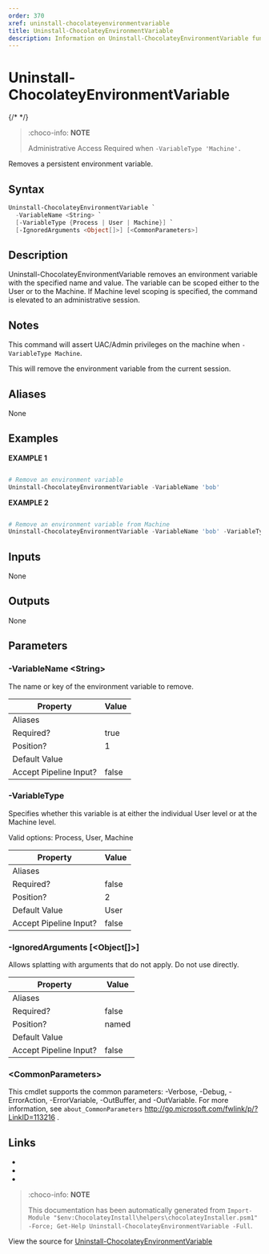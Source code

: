 ---
order: 370
xref: uninstall-chocolateyenvironmentvariable
title: Uninstall-ChocolateyEnvironmentVariable
description: Information on Uninstall-ChocolateyEnvironmentVariable function
---

# Uninstall-ChocolateyEnvironmentVariable

{/* <!-- This documentation is automatically generated from https://github.com/chocolatey/choco/blob/master/src/chocolatey.resources/helpers/functions/Uninstall-ChocolateyEnvironmentVariable.ps1 using https://github.com/chocolatey/choco/blob/master/GenerateDocs.ps1. Contributions are welcome at the original location(s). --> */}

> :choco-info: **NOTE**
>
> Administrative Access Required when `-VariableType 'Machine'.`

Removes a persistent environment variable.

## Syntax

~~~powershell
Uninstall-ChocolateyEnvironmentVariable `
  -VariableName <String> `
  [-VariableType {Process | User | Machine}] `
  [-IgnoredArguments <Object[]>] [<CommonParameters>]
~~~

## Description

Uninstall-ChocolateyEnvironmentVariable removes an environment variable
with the specified name and value. The variable can be scoped either to
the User or to the Machine. If Machine level scoping is specified, the
command is elevated to an administrative session.

## Notes

This command will assert UAC/Admin privileges on the machine when
`-VariableType Machine`.

This will remove the environment variable from the current session.

## Aliases

None

## Examples

 **EXAMPLE 1**

~~~powershell

# Remove an environment variable
Uninstall-ChocolateyEnvironmentVariable -VariableName 'bob'
~~~

**EXAMPLE 2**

~~~powershell

# Remove an environment variable from Machine
Uninstall-ChocolateyEnvironmentVariable -VariableName 'bob' -VariableType 'Machine'
~~~ 

## Inputs

None

## Outputs

None

## Parameters

###  -VariableName &lt;String&gt;
The name or key of the environment variable to remove.

Property               | Value
---------------------- | -----
Aliases                | 
Required?              | true
Position?              | 1
Default Value          | 
Accept Pipeline Input? | false
 
###  -VariableType
Specifies whether this variable is at either the individual User level
or at the Machine level.


Valid options: Process, User, Machine

Property               | Value
---------------------- | -----
Aliases                | 
Required?              | false
Position?              | 2
Default Value          | User
Accept Pipeline Input? | false
 
###  -IgnoredArguments [&lt;Object[]&gt;]
Allows splatting with arguments that do not apply. Do not use directly.

Property               | Value
---------------------- | -----
Aliases                | 
Required?              | false
Position?              | named
Default Value          | 
Accept Pipeline Input? | false
 
### &lt;CommonParameters&gt;

This cmdlet supports the common parameters: -Verbose, -Debug, -ErrorAction, -ErrorVariable, -OutBuffer, and -OutVariable. For more information, see `about_CommonParameters` http://go.microsoft.com/fwlink/p/?LinkID=113216 .


## Links

 * <Xref title="Install-ChocolateyEnvironmentVariable" value="install-chocolateyenvironmentvariable" />
 * <Xref title="Set-EnvironmentVariable" value="set-environmentvariable" />
 * <Xref title="Install-ChocolateyPath" value="install-chocolateypath" />


<Xref title="Function Reference" value="powershell-reference" />

> :choco-info: **NOTE**
>
> This documentation has been automatically generated from `Import-Module "$env:ChocolateyInstall\helpers\chocolateyInstaller.psm1" -Force; Get-Help Uninstall-ChocolateyEnvironmentVariable -Full`.

View the source for [Uninstall-ChocolateyEnvironmentVariable](https://github.com/chocolatey/choco/blob/master/src/chocolatey.resources/helpers/functions/Uninstall-ChocolateyEnvironmentVariable.ps1)
